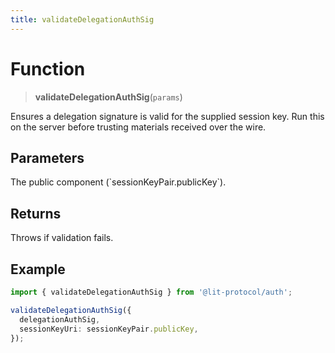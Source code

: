 ```yaml
---
title: validateDelegationAuthSig
---
```


# Function

> **validateDelegationAuthSig**(`params`)

Ensures a delegation signature is valid for the supplied session key. Run this on the server before trusting materials received over the wire.

## Parameters

<ParamField path="params.delegationAuthSig" type="AuthSig" required />
<ParamField path="params.sessionKeyUri" type="string" required>
  The public component (`sessionKeyPair.publicKey`).
</ParamField>

## Returns

<ResponseField name="void" type="void">
  Throws if validation fails.
</ResponseField>

## Example

```ts
import { validateDelegationAuthSig } from '@lit-protocol/auth';

validateDelegationAuthSig({
  delegationAuthSig,
  sessionKeyUri: sessionKeyPair.publicKey,
});
```
